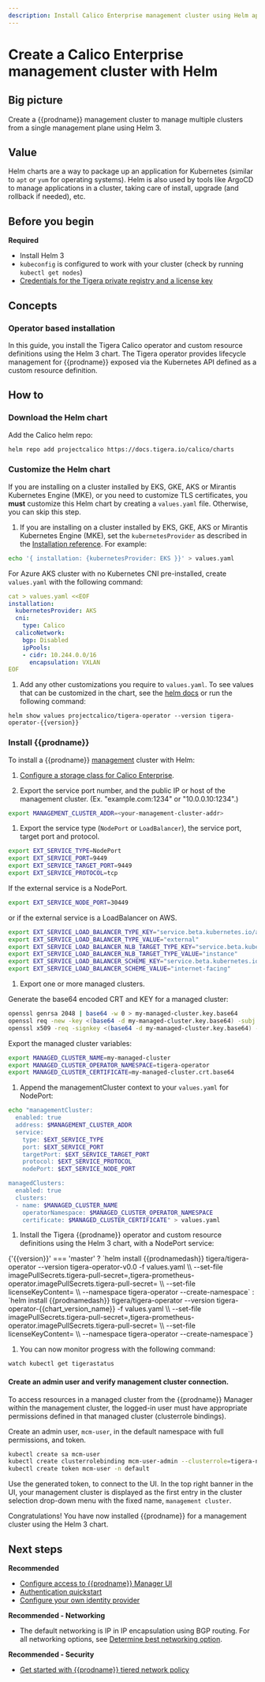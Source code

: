 ```yaml
---
description: Install Calico Enterprise management cluster using Helm application package manager.
---
```


# Create a Calico Enterprise management cluster with Helm


## Big picture

Create a {{prodname}} management cluster to manage multiple clusters from a single management plane using Helm 3.

## Value

Helm charts are a way to package up an application for Kubernetes (similar to `apt` or `yum` for operating systems). Helm is also used by tools like ArgoCD to manage applications in a cluster, taking care of install, upgrade (and rollback if needed), etc.

## Before you begin

**Required**

- Install Helm 3
- `kubeconfig` is configured to work with your cluster (check by running `kubectl get nodes`)
- [Credentials for the Tigera private registry and a license key](../../getting-started/install-on-clusters/calico-enterprise.mdx)

## Concepts

### Operator based installation

In this guide, you install the Tigera Calico operator and custom resource definitions using the Helm 3 chart. The Tigera operator provides lifecycle management for {{prodname}} exposed via the Kubernetes API defined as a custom resource definition.

## How to

### Download the Helm chart

Add the Calico helm repo:

  ```bash
  helm repo add projectcalico https://docs.tigera.io/calico/charts
  ```

### Customize the Helm chart

If you are installing on a cluster installed by EKS, GKE, AKS or Mirantis Kubernetes Engine (MKE), or you need to customize TLS certificates, you **must** customize this Helm chart by creating a `values.yaml` file. Otherwise, you can skip this step.

1. If you are installing on a cluster installed by EKS, GKE, AKS or Mirantis Kubernetes Engine (MKE), set the `kubernetesProvider` as described in the [Installation reference](../../reference/installation/api.mdx#operator.tigera.io/v1.Provider). For example:

  ```bash
  echo '{ installation: {kubernetesProvider: EKS }}' > values.yaml
  ```

   For Azure AKS cluster with no Kubernetes CNI pre-installed, create `values.yaml` with the following command:

  ```yaml
  cat > values.yaml <<EOF
  installation:
    kubernetesProvider: AKS
    cni:
      type: Calico
    calicoNetwork:
      bgp: Disabled
      ipPools:
      - cidr: 10.244.0.0/16
        encapsulation: VXLAN
  EOF
  ```

1. Add any other customizations you require to `values.yaml`. To see values that can be customized in the chart, see the [helm docs](https://helm.sh/docs/) or run the following command:

  ```
  helm show values projectcalico/tigera-operator --version tigera-operator-{{version}}
  ```

### Install {{prodname}}

To install a {{prodname}} [management](../create-a-management-cluster#value) cluster with Helm:

1. [Configure a storage class for Calico Enterprise](../../operations/logstorage/create-storage).

1. Export the service port number, and the public IP or host of the management cluster. (Ex. "example.com:1234" or "10.0.0.10:1234".)

  ```bash
  export MANAGEMENT_CLUSTER_ADDR=<your-management-cluster-addr>
  ```

1. Export the service type (`NodePort` or `LoadBalancer`), the service port, target port and protocol.
  
  ```bash
  export EXT_SERVICE_TYPE=NodePort
  export EXT_SERVICE_PORT=9449
  export EXT_SERVICE_TARGET_PORT=9449
  export EXT_SERVICE_PROTOCOL=tcp
  ```
  
  If the external service is a NodePort.

  ```bash
  export EXT_SERVICE_NODE_PORT=30449
  ```

  or if the external service is a LoadBalancer on AWS.

  ```bash
  export EXT_SERVICE_LOAD_BALANCER_TYPE_KEY="service.beta.kubernetes.io/aws-load-balancer-type"
  export EXT_SERVICE_LOAD_BALANCER_TYPE_VALUE="external"
  export EXT_SERVICE_LOAD_BALANCER_NLB_TARGET_TYPE_KEY="service.beta.kubernetes.io/aws-load-balancer-nlb-target-type"
  export EXT_SERVICE_LOAD_BALANCER_NLB_TARGET_TYPE_VALUE="instance"
  export EXT_SERVICE_LOAD_BALANCER_SCHEME_KEY="service.beta.kubernetes.io/aws-load-balancer-scheme"
  export EXT_SERVICE_LOAD_BALANCER_SCHEME_VALUE="internet-facing"
  ```

1. Export one or more managed clusters.

  Generate the base64 encoded CRT and KEY for a managed cluster:

  ```bash
  openssl genrsa 2048 | base64 -w 0 > my-managed-cluster.key.base64
  openssl req -new -key <(base64 -d my-managed-cluster.key.base64) -subj "/CN=tigera-voltron" | \
  openssl x509 -req -signkey <(base64 -d my-managed-cluster.key.base64) -days 365 | base64 -w 0 > my-managed-cluster.crt.base64
  ```

  Export the managed cluster variables:

  ```bash
  export MANAGED_CLUSTER_NAME=my-managed-cluster
  export MANAGED_CLUSTER_OPERATOR_NAMESPACE=tigera-operator
  export MANAGED_CLUSTER_CERTIFICATE=my-managed-cluster.crt.base64
  ```

1. Append the managementCluster context to your `values.yaml` for NodePort:

  ```bash
  echo "managementCluster:
    enabled: true
    address: $MANAGEMENT_CLUSTER_ADDR
    service:
      type: $EXT_SERVICE_TYPE
      port: $EXT_SERVICE_PORT
      targetPort: $EXT_SERVICE_TARGET_PORT
      protocol: $EXT_SERVICE_PROTOCOL
      nodePort: $EXT_SERVICE_NODE_PORT

  managedClusters:
    enabled: true
    clusters:
    - name: $MANAGED_CLUSTER_NAME
      operatorNamespace: $MANAGED_CLUSTER_OPERATOR_NAMESPACE
      certificate: $MANAGED_CLUSTER_CERTIFICATE" > values.yaml
  ```

1. Install the Tigera {{prodname}} operator and custom resource definitions using the Helm 3 chart, with a NodePort service:

  <CodeBlock language='bash'>
     {'{{version}}' === 'master'
       ? `helm install {{prodnamedash}} tigera/tigera-operator --version tigera-operator-v0.0 -f values.yaml \\
--set-file imagePullSecrets.tigera-pull-secret=<path/to/pull/secret>,tigera-prometheus-operator.imagePullSecrets.tigera-pull-secret=<path/to/pull/secret> \\
--set-file licenseKeyContent=<path/to/license/file/yaml> \\
--namespace tigera-operator --create-namespace`
       : `helm install {{prodnamedash}} tigera/tigera-operator --version tigera-operator-{{chart_version_name}} -f values.yaml \\
--set-file imagePullSecrets.tigera-pull-secret=<path/to/pull/secret>,tigera-prometheus-operator.imagePullSecrets.tigera-pull-secret=<path/to/pull/secret> \\
--set-file licenseKeyContent=<path/to/license/file/yaml> \\
--namespace tigera-operator --create-namespace`}
  </CodeBlock>

1. You can now monitor progress with the following command:

  ```bash
  watch kubectl get tigerastatus
  ```

#### Create an admin user and verify management cluster connection.

To access resources in a managed cluster from the {{prodname}} Manager within the management cluster, the logged-in user must have appropriate permissions defined in that managed cluster (clusterrole bindings).

Create an admin user, `mcm-user`, in the default namespace with full permissions, and token.

  ```bash
  kubectl create sa mcm-user
  kubectl create clusterrolebinding mcm-user-admin --clusterrole=tigera-network-admin --serviceaccount=default:mcm-user
  kubectl create token mcm-user -n default
  ```

  Use the generated token, to connect to the UI. In the top right banner in the UI, your management cluster is displayed as the first entry in the cluster selection drop-down menu with the fixed name, `management cluster`.

  Congratulations! You have now installed {{prodname}} for a management cluster using the Helm 3 chart.

## Next steps

**Recommended**

- [Configure access to {{prodname}} Manager UI](../../operations/cnx/access-the-manager.mdx)
- [Authentication quickstart](../../operations/cnx/authentication-quickstart.mdx)
- [Configure your own identity provider](../../operations/cnx/configure-identity-provider.mdx)

**Recommended - Networking**

- The default networking is IP in IP encapsulation using BGP routing. For all networking options, see [Determine best networking option](../../networking/determine-best-networking.mdx).

**Recommended - Security**

- [Get started with {{prodname}} tiered network policy](../../network-policy/policy-tiers/tiered-policy.mdx)

